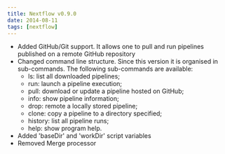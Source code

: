 ```yaml
---
title: Nextflow v0.9.0
date: 2014-08-11
tags: [nextflow]
---
```


- Added GitHub/Git support. It allows one to pull and run pipelines published on a 
  remote GitHub repository 
- Changed command line structure. Since this version it is organised in sub-commands. 
  The following sub-commands are available:
  - ls: list all downloaded pipelines; 
  - run: launch a pipeline execution;
  - pull: download or update a pipeline hosted on GitHub;
  - info: show pipeline information; 
  - drop: remote a locally stored pipeline; 
  - clone: copy a pipeline to a directory specified;  
  - history: list all pipeline runs;  
  - help: show program help.
- Added 'baseDir' and 'workDir' script variables
- Removed Merge processor
